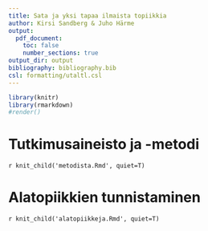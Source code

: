 ```yaml
---
title: Sata ja yksi tapaa ilmaista topiikkia
author: Kirsi Sandberg & Juho Härme
output:
  pdf_document:
    toc: false
    number_sections: true
output_dir: output
bibliography: bibliography.bib
csl: formatting/utaltl.csl
---
```



```r
library(knitr)
library(rmarkdown)
#render()

```


# Tutkimusaineisto ja -metodi

`r knit_child('metodista.Rmd', quiet=T)`

# Alatopiikkien tunnistaminen

`r knit_child('alatopiikkeja.Rmd', quiet=T)`


